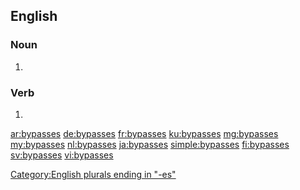 ==English==

===Noun===
{{head|en|plural}}

# {{plural of|bypass|lang=en}}

===Verb===
{{head|en}}

# {{en-third-person singular of|bypass}}

[[Category:English plurals ending in "-es"]]

[[ar:bypasses]]
[[de:bypasses]]
[[fr:bypasses]]
[[ku:bypasses]]
[[mg:bypasses]]
[[my:bypasses]]
[[nl:bypasses]]
[[ja:bypasses]]
[[simple:bypasses]]
[[fi:bypasses]]
[[sv:bypasses]]
[[vi:bypasses]]